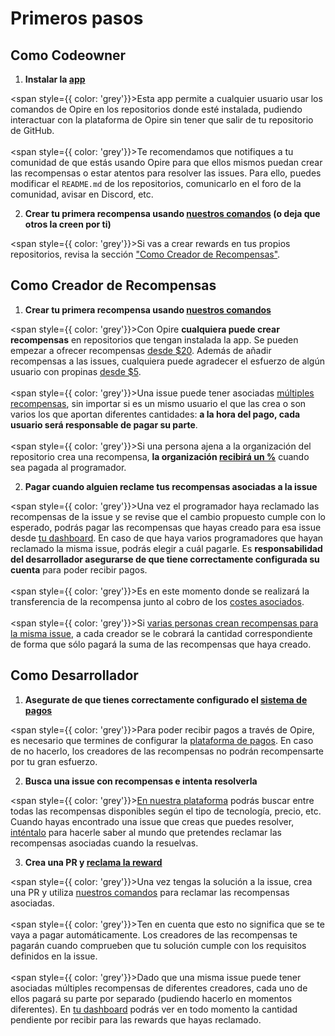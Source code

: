 # Primeros pasos

## Como Codeowner

1. **Instalar la [app](/es/overview/install-app)**

<span style={{ color: 'grey'}}>Esta app permite a cualquier usuario usar los comandos de Opire en los repositorios donde esté instalada, pudiendo interactuar con la plataforma de Opire sin tener que salir de tu repositorio de GitHub.</span>
<br/><br/>
<span style={{ color: 'grey'}}>Te recomendamos que notifiques a tu comunidad de que estás usando Opire para que ellos mismos puedan crear las recompensas o estar atentos para resolver las issues. Para ello, puedes modificar el `README.md` de los repositorios, comunicarlo en el foro de la comunidad, avisar en Discord, etc.</span>

2. **Crear tu primera recompensa usando [nuestros comandos](/es/overview/commands#crear-recompensa) (o deja que otros la creen por ti)** 

<span style={{ color: 'grey'}}>Si vas a crear rewards en tus propios repositorios, revisa la sección ["Como Creador de Recompensas"](/es/overview/getting-started#como-creador-de-recompensas).</span>

## Como Creador de Recompensas

1. **Crear tu primera recompensa usando [nuestros comandos](/es/overview/commands#crear-recompensa)**

<span style={{ color: 'grey'}}>Con Opire **cualquiera puede crear recompensas** en repositorios que tengan instalada la app. Se pueden empezar a ofrecer recompensas [desde $20](/es/rewards/pricing). Además de añadir recompensas a las issues, cualquiera puede agradecer el esfuerzo de algún usuario con propinas [desde $5](/es/tips/pricing).</span>
<br/><br/>
<span style={{ color: 'grey'}}>Una issue puede tener asociadas [múltiples recompensas](/es/rewards/workflow#multiples-recompensas), sin importar si es un mismo usuario el que las crea o son varios los que aportan diferentes cantidades: **a la hora del pago, cada usuario será responsable de pagar su parte**.</span>
<br/><br/>
<span style={{ color: 'grey'}}>Si una persona ajena a la organización del repositorio crea una recompensa, **la organización [recibirá un %](/es/rewards/pricing#porcentaje-del-codeowner)** cuando sea pagada al programador.</span>

2. **Pagar cuando alguien reclame tus recompensas asociadas a la issue**

<span style={{ color: 'grey'}}>Una vez el programador haya reclamado las recompensas de la issue y se revise que el cambio propuesto cumple con lo esperado, podrás pagar las recompensas que hayas creado para esa issue desde [tu dashboard](https://app.opire.dev/dashboard/creator/rewards). En caso de que haya varios programadores que hayan reclamado la misma issue, podrás elegir a cuál pagarle. Es **responsabilidad del desarrollador asegurarse de que tiene correctamente configurada su cuenta** para poder recibir pagos.</span>
<br/><br/>
<span style={{ color: 'grey'}}>Es en este momento donde se realizará la transferencia de la recompensa junto al cobro de los [costes asociados](/es/rewards/pricing).</span>
<br/><br/>
<span style={{ color: 'grey'}}>Si [varias personas crean recompensas para la misma issue](/es/rewards/workflow#multiples-creadores), a cada creador se le cobrará la cantidad correspondiente de forma que sólo pagará la suma de las recompensas que haya creado.</span>

## Como Desarrollador

1. **Asegurate de que tienes correctamente configurado el [sistema de pagos](/es/payments)**

<span style={{ color: 'grey'}}>Para poder recibir pagos a través de Opire, es necesario que termines de configurar la [plataforma de pagos](/es/payments). En caso de no hacerlo, los creadores de las recompensas no podrán recompensarte por tu gran esfuerzo.</span>

2. **Busca una issue con recompensas e intenta resolverla**

<span style={{ color: 'grey'}}>[En nuestra plataforma](https://app.opire.dev) podrás buscar entre todas las recompensas disponibles según el tipo de tecnología, precio, etc. Cuando hayas encontrado una issue que creas que puedes resolver, [inténtalo](/es/overview/commands#intentar-resolver-la-issue) para hacerle saber al mundo que pretendes reclamar las recompensas asociadas cuando la resuelvas.</span>

3. **Crea una PR y [reclama la reward](/es/overview/commands#reclamar-las-recompensas-asociadas-a-una-issue)**

<span style={{ color: 'grey'}}>Una vez tengas la solución a la issue, crea una PR y utiliza [nuestros comandos](/es/overview/commands#reclamar-las-recompensas-asociadas-a-una-issue) para reclamar las recompensas asociadas.</span>
<br/><br/>
<span style={{ color: 'grey'}}>Ten en cuenta que esto no significa que se te vaya a pagar automáticamente. Los creadores de las recompensas te pagarán cuando comprueben que tu solución cumple con los requisitos definidos en la issue.</span>
<br/><br/>
<span style={{ color: 'grey'}}>Dado que una misma issue puede tener asociadas múltiples recompensas de diferentes creadores, cada uno de ellos pagará su parte por separado (pudiendo hacerlo en momentos diferentes). En [tu dashboard](https://app.opire.dev/dashboard/programmer/rewards) podrás ver en todo momento la cantidad pendiente por recibir para las rewards que hayas reclamado.</span>
